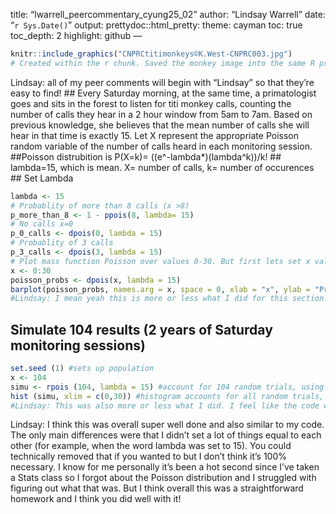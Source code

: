 title: "lwarrell_peercommentary_cyung25_02"
author: "Lindsay Warrell"
date: "`r Sys.Date()`"
output: 
  prettydoc::html_pretty:
    theme: cayman
    toc: true
    toc_depth: 2
    highlight: github
---
```r
knitr::include_graphics("CNPRCtitimonkeys©K.West-CNPRC003.jpg")
# Created within the r chunk. Saved the monkey image into the same R project folder as the markdown document. 
```
Lindsay: all of my peer comments will begin with "Lindsay" so that they're easy to find!
## Every Saturday morning, at the same time, a primatologist goes and sits in the forest to listen for titi monkey calls, counting the number of calls they hear in a 2 hour window from 5am to 7am. Based on previous knowledge, she believes that the mean number of calls she will hear in that time is exactly 15. Let X represent the appropriate Poisson random variable of the number of calls heard in each monitoring session.
##Poisson distrubition is P(X=k)= ((e^-lambda*)(lambda^k))/k!
## lambda=15, which is mean. X= number of calls, k= number of occurences
## Set Lambda
```r
lambda <- 15
# Probablity of more than 8 calls (x >8)
p_more_than_8 <- 1 - ppois(8, lambda= 15)
# No calls x=0
p_0_calls <- dpois(0, lambda = 15)
# Probablity of 3 calls
p_3_calls <- dpois(3, lambda = 15)
# Plot mass function Poisson over values 0-30. But first lets set x value range and establish that we are using Poisson distribution. After that we will plot our barplot function. 
x <- 0:30
poisson_probs <- dpois(x, lambda = 15)
barplot(poisson_probs, names.arg = x, space = 0, xlab = "x", ylab = "Pr (X = x)", main = "Poisson Probability Mass Function (lambda = 15)")
#Lindsay: I mean yeah this is more or less what I did for this section. I really liked your commentary on these topics in particular! Also, this reminded me to add titles to my own graph because I forgot to do that.
```
## Simulate 104 results (2 years of Saturday monitoring sessions)
```r
set.seed (1) #sets up population
x <- 104
simu <- rpois (104, lambda = 15) #account for 104 random trials, using rpois command. putting this entire equation as a simulation ensures less syntax errors. 
hist (simu, xlim = c(0,30)) #histogram accounts for all random trials, limits of x are also set. 
#Lindsay: This was also more or less what I did. I feel like the code was pretty straightforward overall. Again, good job commentating!
```
Lindsay: I think this was overall super well done and also similar to my code. The only main differences were that I didn't set a lot of things equal to each other (for example, when the word lambda was set to 15). You could technically removed that if you wanted to but I don't think it's 100% necessary. I know for me personally it's been a hot second since I've taken a Stats class so I forgot about the Poisson distribution and I struggled with figuring out what that was. But I think overall this was a straightforward homework and I think you did well with it!